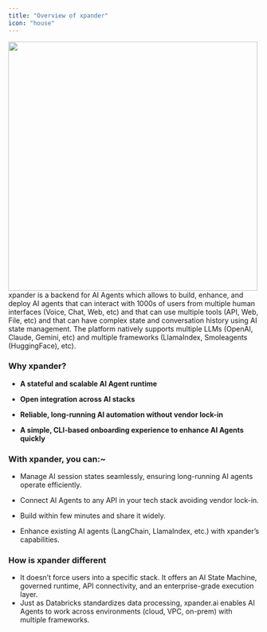 ```yaml
---
title: "Overview of xpander"
icon: "house"
---
```


<img height="500" src="/images/Banner.png" /> 
xpander is a backend for AI Agents which allows to build, enhance, and deploy AI agents that can interact with 1000s of users from multiple human interfaces (Voice, Chat, Web, etc) and that can use multiple tools (API, Web, File, etc) and that can have complex state and conversation history using AI state management. The platform natively supports multiple LLMs (OpenAI, Claude, Gemini, etc) and multiple frameworks (LlamaIndex, Smoleagents (HuggingFace), etc).

### Why xpander?

- **A stateful and scalable AI Agent runtime**

- **Open integration across AI stacks**

- **Reliable, long-running AI automation without vendor lock-in**

- **A simple, CLI-based onboarding experience to enhance AI Agents quickly**

### With xpander, you can:~

- Manage AI session states seamlessly, ensuring long-running AI agents operate efficiently.

- Connect AI Agents to any API in your tech stack avoiding vendor lock-in.

- Build within few minutes and share it widely.

- Enhance existing AI agents (LangChain, LlamaIndex, etc.) with xpander’s capabilities.

### How is xpander different

- It doesn’t force users into a specific stack. It offers an AI State Machine, governed runtime, API connectivity, and an enterprise-grade execution layer.
- Just as Databricks standardizes data processing, xpander.ai enables AI Agents to work across environments (cloud, VPC, on-prem) with multiple frameworks.